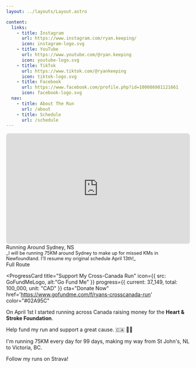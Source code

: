 ```yaml
---
layout: ../layouts/Layout.astro

content:
  links:
    - title: Instagram
      url: https://www.instagram.com/ryan.keeping/
      icon: instagram-logo.svg
    - title: YouTube
      url: https://www.youtube.com/@ryan.keeping
      icon: youtube-logo.svg
    - title: TikTok
      url: https://www.tiktok.com/@ryankeeping
      icon: tiktok-logo.svg
    - title: Facebook
      url: https://www.facebook.com/profile.php?id=100086981121661
      icon: facebook-logo.svg
  nav:
    - title: About The Run
      url: /about
    - title: Schedule
      url: /schedule
---
```


<div style="overflow:hidden;padding-bottom:60%;position:relative;height:0;border-radius: 0.5rem;box-shadow: 0 0 1rem rgba(var(--text-color), 0.2);">
<iframe style="left:0;top:0;height:100%;width:100%;position:absolute;" src="https://www.youtube.com/embed/BT-9pYCLlf4?si=dT2RUmr7mdvugfZT" title="YouTube video player" frameborder="0" allow="accelerometer; autoplay; clipboard-write; encrypted-media; gyroscope; picture-in-picture; web-share" referrerpolicy="strict-origin-when-cross-origin" allowfullscreen></iframe>
</div>

<Card title="April 12th">
    <div>
    Running Around Sydney, NS
    <br />
    <span style="font-size: 0.8rem">_I will be running 75KM around Sydney to make up for missed KMs in Newfoundland. I'll resume my original schedule April 13th!_</span>
    </div>
    <ButtonLink href="/route">Full Route</ButtonLink>
</Card>

<ProgressCard
  title="Support My Cross-Canada Run"
  icon={{ src: GoFundMeLogo, alt:"Go Fund Me" }}
  progress={{
    current: 37_149,
    total: 100_000,
    unit: "CAD"
  }}
  cta="Donate Now"
  href='https://www.gofundme.com/f/ryans-crosscanada-run'
  color="#02A95C"
>
On April 1st I started running across Canada raising money for the **Heart & Stroke Foundation**.

Help fund my run and support a great cause. 🇨🇦 🏃🏼

</ProgressCard>
<ProgressCard
  title="Total Distance"
  icon={{ src: StravaLogo, alt:"Strava" }}
  progress={{
    current: 825,
    total: 7_386,
    unit: "kilometers"
  }}
  cta="Follow my progress"
  href='https://www.strava.com/athletes/52922322'
  color="#FC6100"
  >
  I'm running 75KM every day for 99 days, making my way from St John's, NL to Victoria, BC.
  
  Follow my runs on Strava!
  </ProgressCard>
